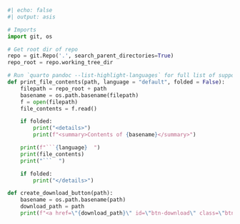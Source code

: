 ```python
#| echo: false
#| output: asis

# Imports
import git, os

# Get root dir of repo
repo = git.Repo('.', search_parent_directories=True)
repo_root = repo.working_tree_dir

# Run `quarto pandoc --list-highlight-languages` for full list of supported languages
def print_file_contents(path, language = "default", folded = False):
    filepath = repo_root + path
    basename = os.path.basename(filepath)
    f = open(filepath)
    file_contents = f.read()

    if folded:
        print("<details>")
        print(f"<summary>Contents of {basename}</summary>")

    print(f"```{language}  ")
    print(file_contents)
    print("```  ")

    if folded:
        print("</details>")

def create_download_button(path):
    basename = os.path.basename(path)
    download_path = path
    print(f"<a href=\"{download_path}\" id=\"btn-download\" class=\"btn btn-info btn-md\" role=\"button\" download>Download {basename}</a>  ")
```